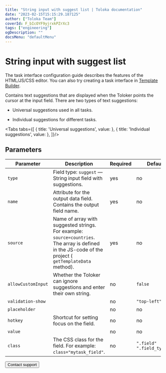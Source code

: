 ```yaml
---
title: "String input with suggest list | Toloka documentation"
date: "2023-02-15T15:15:29.187125"
author: ["Toloka Team"]
coverId: F_bIcOYF9yjrxkPZrXc3
tags: ["engineering"]
ogDescription: ""
docsMenu: "defaultMenu"
---
```



# String input with suggest list

<Note mode="note" title="Note">

The task interface configuration guide describes the features of the HTML/JS/CSS editor. You can also try creating a task interface in [Template Builder](/docs/template-builder/).

</Note>

Contains text suggestions that are displayed when the Toloker points the cursor at the input field. There are two types of text suggestions:

- Universal suggestions used in all tasks.

- Individual suggestions for different tasks.

<Tabs tabs={[
  { title: 'Universal suggestions', value: <SuggestList1/> },
  { title: 'Individual suggestions', value: <SuggestList2/> },
]}/>

## Parameters

**Parameter**|**Description**|**Required**|**Default value**
----- | ----- | ----- | -----
`type`| Field type: `suggest` — String input field with suggestions. | yes | no
`name`| Attribute for the output data field. Contains the output field name. | yes | no
`source`| Name of array with suggested strings. For example: `source=countries`. The array is defined in the JS-code of the project ( `getTemplateData` method). | yes | no
`allowCustomInput`| Whether the Toloker can ignore suggestions and enter their own string. | no | `false`
`validation-show`| <SuggestTable1/>| no | `"top-left"`
`placeholder`| <SuggestTable2/>| no | no
`hotkey`| Shortcut for setting focus on the field. | no | no
`value`| <SuggestTable3/>| no | no
`class`| The CSS class for the field. For example: `class="mytask_field"`. | no | `".field" ".field_type_suggest"`

<Button themeColor="light" view="default" size="l" type="link" url="/docs/guide/troubleshooting/support?form-source=guide-t-components-suggest">Contact support</Button>
